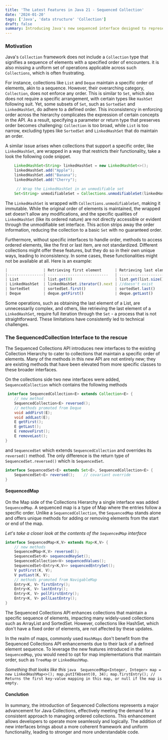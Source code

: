 ```yaml
---
title: 'The Latest Features in Java 21 - Sequenced Collection'
date: '2024-01-20'
tags: ['Java', 'data structure' 'Collection']
draft: false
summary: Introducing Java's new sequenced interface designed to represent collections with a defined encounter order. Each collection in this interface has a clearly defined first element, which is followed in a specific sequence up to the last element. Additionally, it offers a uniform set of APIs for retrieving the first and last elements, along with processing the elements in reverse order.
---
```

### Motivation
Java's `Collection` framework does not include a `Collection` type that signifies a sequence of elements with a specified order of encounters. 
it is also missing a uniform set of operations applicable across such `Collections`, which is often frustrating.

For instance, collections like `List` and `Deque` maintain a specific order of elements, akin to a sequence. However, 
their overarching category, `Collection`, does not enforce any order. This is similar to `Set`, 
which also does not require a specific arrangement, with certain types like `HashSet` following suit. Yet,
some subsets of `Set`, such as `SortedSet` and `LinkedHashSet`, do adhere to a defined order. 
This inconsistency in enforcing order across the hierarchy complicates the expression of certain concepts 
in the API. As a result, specifying a parameter or return type that preserves order becomes challenging: 
`Collection` is too broad, while `List` is too narrow, excluding types like `SortedSet` and `LinkedHashSet`
that do maintain an order.

A similar issue arises when collections that support a specific order, like `LinkedHashSet`, 
are wrapped in a way that restricts their functionality, take a look the following code snippet. 
```java 
    LinkedHashSet<String> linkedHashSet = new LinkedHashSet<>();
    linkedHashSet.add("Apple");
    linkedHashSet.add("Banana");
    linkedHashSet.add("Cherry");

     // Wrap the LinkedHashSet in an unmodifiable set
    Set<String> unmodifiableSet = Collections.unmodifiableSet(linkedHashSet);
```
The `LinkedHashSet` is wrapped with `Collections.unmodifiableSet`, making it immutable. 
While the original order of elements is maintained, the wrapped set doesn't allow any modifications, and the specific qualities
of `LinkedHashSet` (like its ordered nature) are not directly accessible or evident through the unmodifiable set interface.
This action strips away the order information, reducing the collection to a basic `Set` with no guaranteed order.

Furthermore, without specific interfaces to handle order, methods to access ordered elements,
like the first or last item, are not standardized. Different collections might offer these features, but 
they do so in their own unique ways, leading to inconsistency.
In some cases, these functionalities might not be available at all.
Here is an example: 
```js 
|                | Retrieving first element      | Retrieving last element      |
|----------------| ---------------------------   | ---------------------------- |
| List           | list.get(0)                   | list.get(list.size()-1)      |
| LinkedHashSet  | linkedHashSet.iterator().next | //doesn't exist              |
| SortedSet      | sortedSet.first()             | sortedSet.last()             |
| Deque          | deque.getFirst()              | deque.getLast()              |
```
Some operations, such as obtaining the last element of a List, are unnecessarily complex, and others, 
like retrieving the last element of a `LinkedHashSet`, require full iteration through the `Set` - a process that is not straightforward. 
These limitations have consistently led to technical challenges.

### The SequencedCollection Interface to the rescue

The Sequenced Collections API introduces new interfaces to the existing Collection Hierarchy to cater to 
collections that maintain a specific order of elements.
Many of the methods in this new API are not entirely new; 
they are existing methods that have been elevated from more specific classes to these broader interfaces.

On the collections side two new interfaces were added, `SequencedCollection` which contains the following methods 
```java 
 interface SequencedCollection<E> extends Collection<E> {
    // new method
    SequencedCollection<E> reversed();
    // methods promoted from Deque
    void addFirst(E);
    void addLast(E);
    E getFirst();
    E getLast();
    E removeFirst();
    E removeLast();
}
```

and `SequencedSet` which extends `SequencedCollection` and overrides its `reversed()` method. 
The only difference is the return type of `SequencedSet.reversed()` which is `SequencedSet`.

```java
interface SequencedSet<E> extends Set<E>, SequencedCollection<E> {
    SequencedSet<E> reversed();    // covariant override
}
```
#### SequencedMap 

On the Map side of the Collections Hierarchy a single interface was added `SequencedMap`. 
A sequenced map is a type of Map where the entries follow a specific order. Unlike a `SequencedCollection`, 
the `SequencedMap` stands alone and offers unique methods for adding or removing elements from the start or end of the map.

_Let's take a closer look at the contents of the `SequencedMap` interface_
```java 
interface SequencedMap<K,V> extends Map<K,V> {
    // new methods
    SequencedMap<K,V> reversed();
    SequencedSet<K> sequencedKeySet();
    SequencedCollection<V> sequencedValues();
    SequencedSet<Entry<K,V>> sequencedEntrySet();
    V putFirst(K, V);
    V putLast(K, V);
    // methods promoted from NavigableMap
    Entry<K, V> firstEntry();
    Entry<K, V> lastEntry();
    Entry<K, V> pollFirstEntry();
    Entry<K, V> pollLastEntry();
}
```

The Sequenced Collections API enhances collections that maintain a specific sequence of elements, 
impacting many widely-used collections such as ArrayList and SortedSet. 
However, collections like HashSet, which don't have a fixed order of elements, are not affected by these updates.

In the realm of maps, commonly used `HashMaps` don't benefit from the 
Sequenced Collections API enhancements due to their lack of a defined element sequence.
To leverage the new features introduced in the `SequencedMap`,
you would need to opt for map implementations that maintain order, such as `TreeMap` or `LinkedHashMap`.

_Something that looks like this_ 
    ```java 
        SequencedMap<Integer, Integer> map = new LinkedHashMap<>();
        map.putIfAbsent(0, 34);
        map.firstEntry(); // Returns the first key-value mapping in this map, or null if the map is empty.
    ```

#### Conclution
In summary, the introduction of Sequenced Collections represents a major advancement 
for Java Collections, effectively meeting the demand for a consistent approach to managing ordered collections.
This enhancement allows developers to operate more seamlessly and logically. 
The addition of new interfaces brings about a more coherent framework and uniform functionality, leading to stronger and more understandable code.
